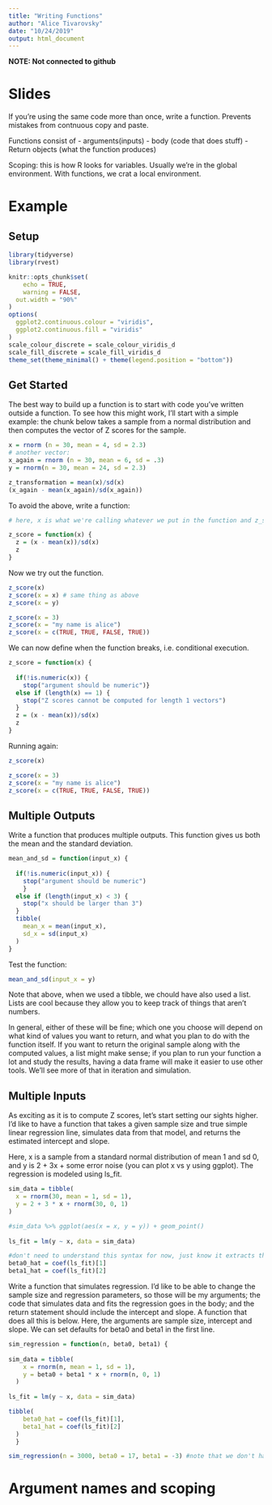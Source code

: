 ```yaml
---
title: "Writing Functions"
author: "Alice Tivarovsky"
date: "10/24/2019"
output: html_document
---
```

**NOTE: Not connected to github**

# Slides

If you're using the same code more than once, write a function. Prevents mistakes from contnuous copy and paste. 

Functions consist of 
- arguments(inputs)
- body (code that does stuff)
- Return objects (what the function produces)
 
 Scoping: this is how R looks for variables. Usually we're in the global environment. With functions, we crat a local environment. 
 
 
# Example 

## Setup 
```r

library(tidyverse)
library(rvest)

knitr::opts_chunk$set(
	echo = TRUE,
	warning = FALSE,
  out.width = "90%"
)
options(
  ggplot2.continuous.colour = "viridis",
  ggplot2.continuous.fill = "viridis"
)
scale_colour_discrete = scale_colour_viridis_d
scale_fill_discrete = scale_fill_viridis_d
theme_set(theme_minimal() + theme(legend.position = "bottom"))

```

## Get Started 

The best way to build up a function is to start with code you’ve written outside a function. To see how this might work, I’ll start with a simple example: the chunk below takes a sample from a normal distribution and then computes the vector of Z scores for the sample.

```r
x = rnorm (n = 30, mean = 4, sd = 2.3)
# another vector: 
x_again = rnorm (n = 30, mean = 6, sd = .3)
y = rnorm(n = 30, mean = 24, sd = 2.3)

z_transformation = mean(x)/sd(x)
(x_again - mean(x_again)/sd(x_again))
```

To avoid the above, write a function: 

```r
# here, x is what we're calling whatever we put in the function and z_score is the name of the function. 

z_score = function(x) {
  z = (x - mean(x))/sd(x)
  z
}
```

Now we try out the function. 

```r
z_score(x)
z_score(x = x) # same thing as above 
z_score(x = y)

z_score(x = 3)
z_score(x = "my name is alice")
z_score(x = c(TRUE, TRUE, FALSE, TRUE))

```

We can now define when the function breaks, i.e. conditional execution. 

```r
z_score = function(x) {
  
  if(!is.numeric(x)) {
    stop("argument should be numeric")}
  else if (length(x) == 1) {
    stop("Z scores cannot be computed for length 1 vectors")
  }
  z = (x - mean(x))/sd(x)
  z
}
```

Running again: 
```r
z_score(x)

z_score(x = 3)
z_score(x = "my name is alice")
z_score(x = c(TRUE, TRUE, FALSE, TRUE))

```


## Multiple Outputs

Write a function that produces multiple outputs. This function gives us both the mean and the standard deviation.  

```r
mean_and_sd = function(input_x) {
  
  if(!is.numeric(input_x)) {
    stop("argument should be numeric")
    }
  else if (length(input_x) < 3) {
    stop("x should be larger than 3")
  }
  tibble(
    mean_x = mean(input_x),
    sd_x = sd(input_x)  
  )
}
```

Test the function: 

```r
mean_and_sd(input_x = y)
```

Note that above, when we used a tibble, we chould have also used a list. Lists are cool because they allow you to keep track of things that aren't numbers. 

In general, either of these will be fine; which one you choose will depend on what kind of values you want to return, and what you plan to do with the function itself. If you want to return the original sample along with the computed values, a list might make sense; if you plan to run your function a lot and study the results, having a data frame will make it easier to use other tools. We’ll see more of that in iteration and simulation.

## Multiple Inputs

As exciting as it is to compute Z scores, let’s start setting our sights higher. I’d like to have a function that takes a given sample size and true simple linear regression line, simulates data from that model, and returns the estimated intercept and slope. 

Here, x is a sample from a standard normal distribution of mean 1 and sd 0, and y is 2 + 3x + some error noise (you can plot x vs y using ggplot). The regression is modeled using ls_fit. 

```r
sim_data = tibble(
  x = rnorm(30, mean = 1, sd = 1),
  y = 2 + 3 * x + rnorm(30, 0, 1)
)

#sim_data %>% ggplot(aes(x = x, y = y)) + geom_point()
       
ls_fit = lm(y ~ x, data = sim_data)

#don't need to understand this syntax for now, just know it extracts the intercept and slope: 
beta0_hat = coef(ls_fit)[1]
beta1_hat = coef(ls_fit)[2]
```


Write a function that simulates regression. I’d like to be able to change the sample size and regression parameters, so those will be my arguments; the code that simulates data and fits the regression goes in the body; and the return statement should include the intercept and slope. A function that does all this is below. Here, the arguments are sample size, intercept and slope. We can set defaults for beta0 and beta1 in the first line. 

```r
sim_regression = function(n, beta0, beta1) {
  
sim_data = tibble(
    x = rnorm(n, mean = 1, sd = 1),
    y = beta0 + beta1 * x + rnorm(n, 0, 1)
  )
  
ls_fit = lm(y ~ x, data = sim_data)

tibble(
    beta0_hat = coef(ls_fit)[1],
    beta1_hat = coef(ls_fit)[2]
  )
  }

sim_regression(n = 3000, beta0 = 17, beta1 = -3) #note that we don't have to write beta0=, beta1=, etc. We can just write sim_regression(3000, 17, 03)
```


# Argument names and scoping 

```r

```


